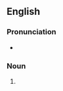 ==English==

===Pronunciation===
* {{a|US}} {{IPA|/ˈæ.boʊˌmeɪ.səs/|lang=en}}

===Noun===
{{en-noun|abomasi}}

# {{alternative form of|abomasum|lang=en}}